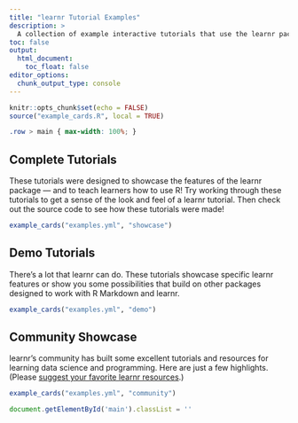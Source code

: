 ```yaml
---
title: "learnr Tutorial Examples"
description: >
  A collection of example interactive tutorials that use the learnr package.
toc: false
output:
  html_document:
    toc_float: false
editor_options: 
  chunk_output_type: console
---
```


```r
knitr::opts_chunk$set(echo = FALSE)
source("example_cards.R", local = TRUE)
```

```css
.row > main { max-width: 100%; }
```

## Complete Tutorials

These tutorials were designed to showcase the features of the learnr package --- and to teach learners how to use R!
Try working through these tutorials to get a sense of the look and feel of a learnr tutorial.
Then check out the source code to see how these tutorials were made!

```r
example_cards("examples.yml", "showcase")
```

## Demo Tutorials

There's a lot that learnr can do.
These tutorials showcase specific learnr features or show you some possibilities that build on other packages designed to work with R Markdown and learnr.

```r
example_cards("examples.yml", "demo")
```

## Community Showcase

learnr's community has built some excellent tutorials and resources
for learning data science and programming.
Here are just a few highlights.
(Please [suggest your favorite learnr resources](https://github.com/rstudio/learnr/discussions/categories/show-and-tell).)

```r
example_cards("examples.yml", "community")
```

```js
document.getElementById('main').classList = ''
```
